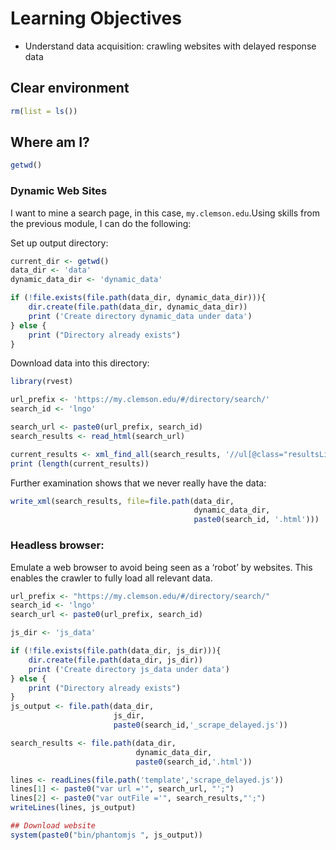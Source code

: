 # Learning Objectives

- Understand data acquisition: crawling websites with delayed response data


## Clear environment

```r
rm(list = ls())
```

## Where am I?

```r
getwd()
```

### Dynamic Web Sites

I want to mine a search page, in this case, `my.clemson.edu`.Using skills from the previous module, I can do the following:

Set up output directory:

```r
current_dir <- getwd()
data_dir <- 'data'
dynamic_data_dir <- 'dynamic_data'

if (!file.exists(file.path(data_dir, dynamic_data_dir))){
    dir.create(file.path(data_dir, dynamic_data_dir))
    print ('Create directory dynamic_data under data')
} else {
    print ("Directory already exists")
}
```

Download data into this directory:

```r
library(rvest)

url_prefix <- 'https://my.clemson.edu/#/directory/search/'
search_id <- 'lngo'

search_url <- paste0(url_prefix, search_id)
search_results <- read_html(search_url)

current_results <- xml_find_all(search_results, '//ul[@class="resultsList"]')
print (length(current_results))
```

Further examination shows that we never really have the data:

```r
write_xml(search_results, file=file.path(data_dir, 
                                         dynamic_data_dir,
                                         paste0(search_id, '.html')))
```


### Headless browser:

Emulate a web browser to avoid being seen as a 'robot' by websites. This enables the crawler to fully load all
relevant data. 

```r
url_prefix <- "https://my.clemson.edu/#/directory/search/"
search_id <- 'lngo'
search_url <- paste0(url_prefix, search_id)

js_dir <- 'js_data'

if (!file.exists(file.path(data_dir, js_dir))){
    dir.create(file.path(data_dir, js_dir))
    print ('Create directory js_data under data')
} else {
    print ("Directory already exists")
}
js_output <- file.path(data_dir,
                       js_dir,
                       paste0(search_id,'_scrape_delayed.js'))

search_results <- file.path(data_dir,
                            dynamic_data_dir,
                            paste0(search_id,'.html'))

lines <- readLines(file.path('template','scrape_delayed.js'))
lines[1] <- paste0("var url ='", search_url, "';")
lines[2] <- paste0("var outFile ='", search_results,"';")
writeLines(lines, js_output)

## Download website
system(paste0("bin/phantomjs ", js_output))
```


